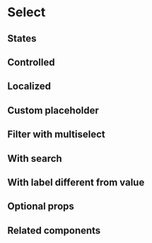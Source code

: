# Select

<ComponentDescription name="select" />

<Preview name="select" />

## States

<Preview name="select-states" />

## Controlled

<Preview name="select-controlled" />

## Localized

<Preview name="select-i18n" />

## Custom placeholder

<Preview name="select-custom-placeholder" />

## Filter with multiselect

<Preview name="select-multiselect" />

## With search

<Preview name="select-search" />

## With label different from value

<Preview name="select-object-items" />

## Optional props

<PropsDocs name="select" />

## Related components

<ComponentSummaryGrid>
  <ComponentSummary name="radio-group" href="radio/radio-group" />
  <ComponentSummary name="checkbox-group" href="checkbox/checkbox-group" />
</ComponentSummaryGrid>
